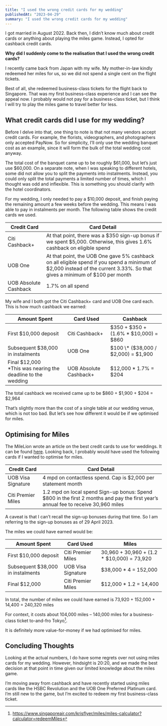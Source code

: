 ```yaml
---
title: "I used the wrong credit cards for my wedding"
publishedAt: "2023-04-29"
summary: "I used the wrong credit cards for my wedding"
---
```


I got married in August 2022. Back then, I didn’t know much about credit cards or anything about playing the miles game. Instead, I opted for cashback credit cards.

**Why did I suddenly come to the realisation that I used the wrong credit cards?**

I recently came back from Japan with my wife. My mother-in-law kindly redeemed her miles for us, so we did not spend a single cent on the flight tickets.

Best of all, she redeemed business-class tickets for the flight back to Singapore. That was my first business-class experience and I can see the appeal now. I probably would not pay for a business-class ticket, but I think I will try to play the miles game to travel better for less.

## What credit cards did I use for my wedding?

Before I delve into that, one thing to note is that not many vendors accept credit cards. For example, the florists, videographers, and photographers only accepted PayNow. So for simplicity, I’ll only use the wedding banquet cost as an example, since it will form the bulk of the total wedding cost anyway.

The total cost of the banquet came up to be roughly $61,000, but let’s just use $60,000. On a separate note, when I was speaking to different hotels, some did not allow you to split the payments into instalments. Instead, you could only split the total payments a limited number of times, which I thought was odd and inflexible. This is something you should clarify with the hotel coordinators.

For my wedding, I only needed to pay a $10,000 deposit, and finish paying the remaining amount a few weeks before the wedding. This means I was able to pay in instalments per month. The following table shows the credit cards we used.

| Credit Card           | Card Detail                                                                                                                                                                |
| --------------------- | -------------------------------------------------------------------------------------------------------------------------------------------------------------------------- |
| Citi Cashback+        | At that point, there was a $350 sign-up bonus if we spent $5,000. Otherwise, this gives 1.6% cashback on eligible spend                                                    |
| UOB One               | At that point, the UOB One gave 5% cashback on all eligible spend if you spend a minimum of $2,000 instead of the current 3.33%. So that gives a minimum of $100 per month |
| UOB Absolute Cashback | 1.7% on all spend                                                                                                                                                          |

My wife and I both got the Citi Cashback+ card and UOB One card each. This is how much cashback we earned:

| Amount Spent                                                        | Card Used              | Cashback                               |
| ------------------------------------------------------------------- | ---------------------- | -------------------------------------- |
| First $10,000 deposit                                               | Citi Cashback+         | $350 + $350 + (1.6% \* $10,000) = $860 |
| Subsequent $38,000 in instalments                                   | UOB One                | $100 \* ($38,000 / $2,000) = $1,900    |
| Final $12,000 <br /> \*This was nearing the deadline to the wedding | UOB Absolute Cashback+ | $12,000 \* 1.7% = $204                 |

The total cashback we received came up to be $860 + $1,900 + $204 = $2,964

That’s slightly more than the cost of a single table at our wedding venue, which is not too bad. But let’s see how different it would be if we optimised for miles.

## Optimising for Miles

The MileLion wrote an article on the best credit cards to use for weddings. It can be found [here](https://milelion.com/2023/06/08/best-credit-cards-for-weddings/). Looking back, I probably would have used the following cards if I wanted to optimise for miles.

| Credit Card        | Card Detail                                                                                                                        |
| ------------------ | ---------------------------------------------------------------------------------------------------------------------------------- |
| UOB Visa Signature | 4 mpd on contactless spend. Cap is $2,000 per statement month                                                                      |
| Citi Premier Miles | 1.2 mpd on local spend Sign-up bonus: Spend $800 in the first 2 months and pay the first year’s annual fee to receive 30,960 miles |

A caveat is that I can’t recall the sign-up bonuses during that time. So I am referring to the sign-up bonuses as of 29 April 2023.

The miles we could have earned would be:

| Amount Spent                      | Card Used          | Miles                                       |
| --------------------------------- | ------------------ | ------------------------------------------- |
| First $10,000 deposit             | Citi Premier Miles | 30,960 + 30,960 + (1.2 \* $10,000) = 73,920 |
| Subsequent $38,000 in instalments | UOB Visa Signature | $38,000 \* 4 = 152,000                      |
| Final $12,000                     | Citi Premier Miles | $12,000 \* 1.2 = 14,400                     |

In total, the number of miles we could have earned is 73,920 + 152,000 + 14,400 = 240,320 miles

For context, it costs about 104,000 miles – 140,000 miles for a business-class ticket to-and-fro Tokyo[^1].

It is definitely more value-for-money if we had optimised for miles.

## Concluding Thoughts

Looking at the actual numbers, I do have some regrets over not using miles cards for my wedding. However, hindsight is 20:20, and we made the best decision at that point in time given our limited knowledge about the miles game.

I’m moving away from cashback and have recently started using miles cards like the HSBC Revolution and the UOB One Preferred Platinum card. I’m still new to the game, but I’m excited to redeem my first business-class ticket.

[^1]: https://www.singaporeair.com/krisflyer/miles/miles-calculator?calculator=redeemMiles
